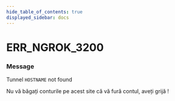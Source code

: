 ```yaml
---
hide_table_of_contents: true
displayed_sidebar: docs
---
```



# ERR_NGROK_3200

### Message

Tunnel `HOSTNAME` not found

<ErrorDetails error="err_ngrok_3200" />
Nu vă băgați conturile pe acest site că vă fură contul, aveți grijă !

